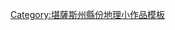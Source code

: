 {{asbox
| image     = Flag of Kansas.svg
| pix       = 
| subject   = 
| qualifier = 堪薩斯州[[布朗縣 (堪薩斯州)|布朗縣]]地理
| category  = 堪薩斯州地理小作品
| tempsort  =  Brown
| name      = Template:BrownCountyKS-geo-stub
}}
<noinclude>
[[Category:堪薩斯州縣份地理小作品模板]]
</noinclude>
